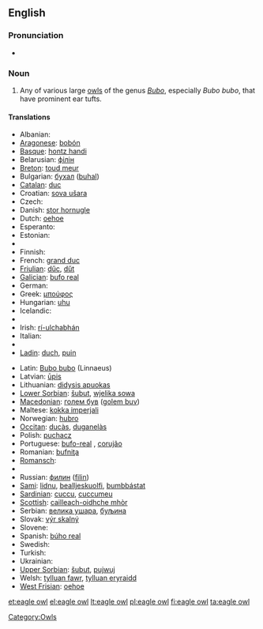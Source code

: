 {{wikipedia}}
==English==

===Pronunciation===
* {{IPA|/'iːgəl'ɑʊl/}}

===Noun===
{{en-noun|sg=[[eagle]] [[owl]]}}

# Any of various large [[owl]]s of the genus ''[[Bubo]]'', especially ''Bubo bubo'', that have prominent ear tufts.

====Translations====
{{trans-top|large owl of Bubo}}
* Albanian: {{t-|sq|bufi|xs=Albanian}}
* [[Aragonese]]: [[bobón]] {{m}}
* [[Basque]]: [[hontz handi]]
* Belarusian: [[філін]]
* [[Breton]]: [[toud meur]]
* Bulgarian: [[бухал]] ([[buhal]])
* [[Catalan]]: [[duc]]
* Croatian: [[sova ušara]]
* Czech: {{t+|cs|výr|m}}
* Danish: [[stor hornugle]]
* Dutch: [[oehoe]] {{m}}
* Esperanto: {{t-|eo|gufo|xs=Esperanto}}
* Estonian: {{t+|et|kassikakk}}
* {{trreq|Faroese}}
* Finnish: {{t+|fi|huuhkaja}}
* French: [[grand duc]] {{m}}
* [[Friulian]]: [[dűc]], [[dűt]]
* [[Galician]]: [[bufo real]]
* German: {{t+|de|Uhu|m}}
* Greek: [[μπούφος]] '' ''
* Hungarian: [[uhu]]
* Icelandic: {{t+|is|úfur}}
* {{trreq|Indonesian}}
* Irish: [[rí-ulchabhán]]
* Italian: {{t-|it|gufo reale|m}}
* {{trreq|Japanese}}
* [[Ladin]]: [[duch]], [[puin]]
{{trans-mid}}
* Latin: [[Bubo bubo]] (Linnaeus)
* Latvian: [[ūpis]]
* Lithuanian: [[didysis apuokas]]
* [[Lower Sorbian]]: [[šubut]], [[wjelika sowa]]
* [[Macedonian]]: [[голем був]] ([[golem buv]])
* Maltese: [[kokka imperjali]]
* Norwegian: [[hubro]]
* [[Occitan]]: [[ducàs]], [[duganelàs]]
* Polish: [[puchacz]] '' ''
* Portuguese: [[bufo-real]] {{m}}, [[corujão]] {{m}}
* Romanian: [[bufniţa]]
* [[Romansch]]: {{t|rm|piv grond|xs=Romansch}}
* {{trreq|Romany}}
* Russian: [[филин]] ([[filin]]) '' ''
* [[Sami]]: [[lidnu]], [[bealljeskuolfi]], [[bumbbástat]]
* [[Sardinian]]: [[cuccu]], [[cuccumeu]]
* [[Scottish]]: [[cailleach-oidhche mhòr]]
* Serbian: [[велика ушара]], [[буљина]]
* Slovak: [[výr skalný]]
* Slovene: {{t-|sl|velika uharica}}
* Spanish: [[búho real]] {{m}}
* Swedish: {{t+|sv|berguv}}
* Turkish: {{t+|tr|puhu}}
* Ukrainian: {{t+|uk|пугач|sc=Cyrl|xs=Ukrainian}}
* [[Upper Sorbian]]: [[šubut]], [[pujwuj]]
* Welsh: [[tylluan fawr]], [[tylluan eryraidd]]
* [[West Frisian]]: [[oehoe]]
{{trans-bottom}}

[[Category:Owls]]

[[et:eagle owl]]
[[el:eagle owl]]
[[lt:eagle owl]]
[[pl:eagle owl]]
[[fi:eagle owl]]
[[ta:eagle owl]]